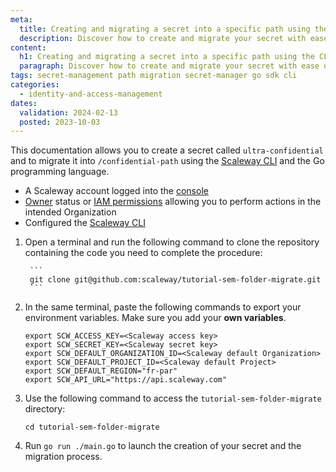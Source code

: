 ```yaml
---
meta:
  title: Creating and migrating a secret into a specific path using the CLI and Go
  description: Discover how to create and migrate your secret with ease using the Scaleway CLI and Go, ensuring efficient management within specified paths.
content:
  h1: Creating and migrating a secret into a specific path using the CLI and Go
  paragraph: Discover how to create and migrate your secret with ease using the Scaleway CLI and Go, ensuring efficient management within specified paths.
tags: secret-management path migration secret-manager go sdk cli
categories:
  - identity-and-access-management
dates:
  validation: 2024-02-13
  posted: 2023-10-03
---
```


This documentation allows you to create a secret called `ultra-confidential` and to migrate it into `/confidential-path` using the [Scaleway CLI](https://github.com/scaleway/scaleway-cli#installation/) and the Go programming language.

<Macro id="requirements" />

- A Scaleway account logged into the [console](https://console.scaleway.com/)
- [Owner](/identity-and-access-management/iam/concepts/#owner) status or [IAM permissions](/identity-and-access-management/iam/concepts/#permission) allowing you to perform actions in the intended Organization
- Configured the [Scaleway CLI](https://github.com/scaleway/scaleway-cli#installation/)

1. Open a terminal and run the following command to clone the repository containing the code you need to complete the procedure:

        ```
        git clone git@github.com:scaleway/tutorial-sem-folder-migrate.git
        ```

2. In the same terminal, paste the following commands to export your environment variables. Make sure you add your **own variables**.

    ```
    export SCW_ACCESS_KEY=<Scaleway access key>
    export SCW_SECRET_KEY=<Scaleway secret key>
    export SCW_DEFAULT_ORGANIZATION_ID=<Scaleway default Organization>
    export SCW_DEFAULT_PROJECT_ID=<Scaleway default Project>
    export SCW_DEFAULT_REGION="fr-par"
    export SCW_API_URL="https://api.scaleway.com"
    ```
3. Use the following command to access the `tutorial-sem-folder-migrate` directory:
    ```
    cd tutorial-sem-folder-migrate
    ```
4. Run `go run ./main.go` to launch the creation of your secret and the migration process.
